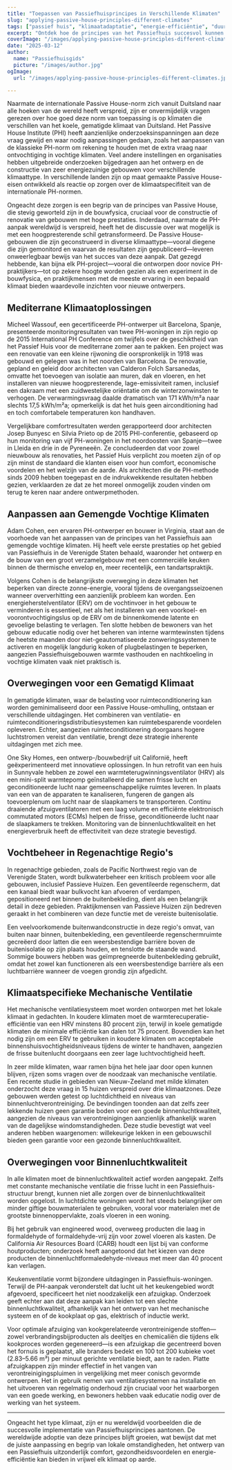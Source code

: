 ```yaml
---
title: "Toepassen van Passiefhuisprincipes in Verschillende Klimaten"
slug: "applying-passive-house-principles-different-climates"
tags: ["passief huis", "klimaatadaptatie", "energie-efficiëntie", "duurzaamheid", "globale toepassing"]
excerpt: "Ontdek hoe de principes van het Passiefhuis succesvol kunnen worden aangepast aan diverse klimaten wereldwijd, met praktijkvoorbeelden en praktische oplossingen voor het behouden van comfort en efficiëntie in elke omgeving."
coverImage: "/images/applying-passive-house-principles-different-climates.jpg"
date: "2025-03-12"
author:
  name: "Passiefhuisgids"
  picture: "/images/author.jpg"
ogImage:
  url: "/images/applying-passive-house-principles-different-climates.jpg"

---
```

Naarmate de internationale Passive House-norm zich vanuit Duitsland naar alle hoeken van de wereld heeft verspreid, zijn er onvermijdelijk vragen gerezen over hoe goed deze norm van toepassing is op klimaten die verschillen van het koele, gematigde klimaat van Duitsland. Het Passive House Institute (PHI) heeft aanzienlijke onderzoeksinspanningen aan deze vraag gewijd en waar nodig aanpassingen gedaan, zoals het aanpassen van de klassieke PH-norm om rekening te houden met de extra vraag naar ontvochtiging in vochtige klimaten. Veel andere instellingen en organisaties hebben uitgebreide onderzoeken bijgedragen aan het ontwerp en de constructie van zeer energiezuinige gebouwen voor verschillende klimaattype. In verschillende landen zijn op maat gemaakte Passive House-eisen ontwikkeld als reactie op zorgen over de klimaatspecifiteit van de internationale PH-normen.

Ongeacht deze zorgen is een begrip van de principes van Passive House, die stevig geworteld zijn in de bouwfysica, cruciaal voor de constructie of renovatie van gebouwen met hoge prestaties. Inderdaad, naarmate de PH-aanpak wereldwijd is verspreid, heeft het de discussie over wat mogelijk is met een hoogpresterende schil getransformeerd. De Passive House-gebouwen die zijn geconstrueerd in diverse klimaattype—vooral diegene die zijn gemonitord en waarvan de resultaten zijn gepubliceerd—leveren onweerlegbaar bewijs van het succes van deze aanpak. Dat gezegd hebbende, kan bijna elk PH-project—vooral die ontworpen door novice PH-praktijkers—tot op zekere hoogte worden gezien als een experiment in de bouwfysica, en praktijkmensen met de meeste ervaring in een bepaald klimaat bieden waardevolle inzichten voor nieuwe ontwerpers.
## Mediterrane Klimaatoplossingen

Micheel Wassouf, een gecertificeerde PH-ontwerper uit Barcelona, Spanje, presenteerde monitoringresultaten van twee PH-woningen in zijn regio op de 2015 International PH Conference om twijfels over de geschiktheid van het Passief Huis voor de mediterrane zomer aan te pakken. Een project was een renovatie van een kleine rijwoning die oorspronkelijk in 1918 was gebouwd en gelegen was in het noorden van Barcelona. De renovatie, gepland en geleid door architecten van Calderon Folch Sarsanedas, omvatte het toevoegen van isolatie aan muren, dak en vloeren, en het installeren van nieuwe hoogpresterende, lage-emissiviteit ramen, inclusief een dakraam met een zuidwestelijke oriëntatie om de winterzonwinsten te verhogen. De verwarmingsvraag daalde dramatisch van 171 kWh/m²a naar slechts 17,5 kWh/m²a; opmerkelijk is dat het huis geen airconditioning had en toch comfortabele temperaturen kon handhaven.

Vergelijkbare comfortresultaten werden gerapporteerd door architecten Josep Bunyesc en Silvia Prieto op de 2015 PHI-conferentie, gebaseerd op hun monitoring van vijf PH-woningen in het noordoosten van Spanje—twee in Lleida en drie in de Pyreneeën. Ze concludeerden dat voor zowel nieuwbouw als renovaties, het Passief Huis verplicht zou moeten zijn of op zijn minst de standaard die klanten eisen voor hun comfort, economische voordelen en het welzijn van de aarde. Als architecten die de PH-methode sinds 2009 hebben toegepast en de indrukwekkende resultaten hebben gezien, verklaarden ze dat ze het moreel onmogelijk zouden vinden om terug te keren naar andere ontwerpmethoden.
## Aanpassen aan Gemengde Vochtige Klimaten

Adam Cohen, een ervaren PH-ontwerper en bouwer in Virginia, staat aan de voorhoede van het aanpassen van de principes van het Passiefhuis aan gemengde vochtige klimaten. Hij heeft vele eerste prestaties op het gebied van Passiefhuis in de Verenigde Staten behaald, waaronder het ontwerp en de bouw van een groot verzamelgebouw met een commerciële keuken binnen de thermische envelop en, meer recentelijk, een tandartspraktijk.

Volgens Cohen is de belangrijkste overweging in deze klimaten het beperken van directe zonne-energie, vooral tijdens de overgangsseizoenen wanneer oververhitting een aanzienlijk probleem kan worden. Een energieherstelventilator (ERV) om de vochtinvoer in het gebouw te verminderen is essentieel, net als het installeren van een voorkoel- en voorontvochtigingslus op de ERV om de binnenkomende latente en gevoelige belasting te verlagen. Ten slotte hebben de bewoners van het gebouw educatie nodig over het beheren van interne warmtewinsten tijdens de heetste maanden door niet-geautomatiseerde zonweringssystemen te activeren en mogelijk langdurig koken of plugbelastingen te beperken, aangezien Passiefhuisgebouwen warmte vasthouden en nachtkoeling in vochtige klimaten vaak niet praktisch is.
## Overwegingen voor een Gematigd Klimaat

In gematigde klimaten, waar de belasting voor ruimteconditionering kan worden geminimaliseerd door een Passive House-omhulling, ontstaan er verschillende uitdagingen. Het combineren van ventilatie- en ruimteconditioneringsdistributiesystemen kan ruimtebesparende voordelen opleveren. Echter, aangezien ruimteconditionering doorgaans hogere luchtstromen vereist dan ventilatie, brengt deze strategie inherente uitdagingen met zich mee.

One Sky Homes, een ontwerp-/bouwbedrijf uit Californië, heeft geëxperimenteerd met innovatieve oplossingen. In hun retrofit van een huis in Sunnyvale hebben ze zowel een warmteterugwinningsventilator (HRV) als een mini-split warmtepomp geïnstalleerd die samen frisse lucht en geconditioneerde lucht naar gemeenschappelijke ruimtes leveren. In plaats van een van de apparaten te kanaliseren, fungeren de gangen als toevoerplenum om lucht naar de slaapkamers te transporteren. Continu draaiende afzuigventilatoren met een laag volume en efficiënte elektronisch commutated motors (ECMs) helpen de frisse, geconditioneerde lucht naar de slaapkamers te trekken. Monitoring van de binnenluchtkwaliteit en het energieverbruik heeft de effectiviteit van deze strategie bevestigd.
## Vochtbeheer in Regenachtige Regio's

In regenachtige gebieden, zoals de Pacific Northwest regio van de Verenigde Staten, wordt bulkwaterbeheer een kritisch probleem voor alle gebouwen, inclusief Passieve Huizen. Een geventileerde regenscherm, dat een kanaal biedt waar bulkvocht kan afvoeren of verdampen, gepositioneerd net binnen de buitenbekleding, dient als een belangrijk detail in deze gebieden. Praktijkmensen van Passieve Huizen zijn bedreven geraakt in het combineren van deze functie met de vereiste buitenisolatie.

Een veelvoorkomende buitenwandconstructie in deze regio's omvat, van buiten naar binnen, buitenbekleding, een geventileerde regenschermruimte gecreëerd door latten die een weersbestendige barrière boven de buitenisolatie op zijn plaats houden, en tenslotte de staande wand. Sommige bouwers hebben was geïmpregneerde buitenbekleding gebruikt, omdat het zowel kan functioneren als een weersbestendige barrière als een luchtbarrière wanneer de voegen grondig zijn afgedicht.

## Klimaatspecifieke Mechanische Ventilatie

Het mechanische ventilatiesysteem moet worden ontworpen met het lokale klimaat in gedachten. In koudere klimaten moet de warmterecuperatie-efficiëntie van een HRV minstens 80 procent zijn, terwijl in koele gematigde klimaten de minimale efficiëntie kan dalen tot 75 procent. Bovendien kan het nodig zijn om een ERV te gebruiken in koudere klimaten om acceptabele binnenshuisvochtigheidsniveaus tijdens de winter te handhaven, aangezien de frisse buitenlucht doorgaans een zeer lage luchtvochtigheid heeft.

In zeer milde klimaten, waar ramen bijna het hele jaar door open kunnen blijven, rijzen soms vragen over de noodzaak van mechanische ventilatie. Een recente studie in gebieden van Nieuw-Zeeland met milde klimaten onderzocht deze vraag in 15 huizen verspreid over drie klimaatzones. Deze gebouwen werden getest op luchtdichtheid en niveaus van binnenluchtverontreiniging. De bevindingen toonden aan dat zelfs zeer lekkende huizen geen garantie boden voor een goede binnenluchtkwaliteit, aangezien de niveaus van verontreinigingen aanzienlijk afhankelijk waren van de dagelijkse windomstandigheden. Deze studie bevestigt wat veel anderen hebben waargenomen: willekeurige lekken in een gebouwschil bieden geen garantie voor een gezonde binnenluchtkwaliteit.
## Overwegingen voor Binnenluchtkwaliteit

In alle klimaten moet de binnenluchtkwaliteit actief worden aangepakt. Zelfs met constante mechanische ventilatie die frisse lucht in een Passiefhuis-structuur brengt, kunnen niet alle zorgen over de binnenluchtkwaliteit worden opgelost. In luchtdichte woningen wordt het steeds belangrijker om minder giftige bouwmaterialen te gebruiken, vooral voor materialen met de grootste binnenoppervlakte, zoals vloeren in een woning.

Bij het gebruik van engineered wood, overweeg producten die laag in formaldehyde of formaldehyde-vrij zijn voor zowel vloeren als kasten. De California Air Resources Board (CARB) houdt een lijst bij van conforme houtproducten; onderzoek heeft aangetoond dat het kiezen van deze producten de binnenluchtformaledehyde-niveaus met meer dan 40 procent kan verlagen.

Keukenventilatie vormt bijzondere uitdagingen in Passiefhuis-woningen. Terwijl de PH-aanpak veronderstelt dat lucht uit het keukengebied wordt afgevoerd, specificeert het niet noodzakelijk een afzuigkap. Onderzoek geeft echter aan dat deze aanpak kan leiden tot een slechte binnenluchtkwaliteit, afhankelijk van het ontwerp van het mechanische systeem en of de kookplaat op gas, elektrisch of inductie werkt.

Voor optimale afzuiging van kookgerelateerde verontreinigende stoffen—zowel verbrandingsbijproducten als deeltjes en chemicaliën die tijdens elk kookproces worden gegenereerd—is een afzuigkap die gecentreerd boven het fornuis is geplaatst, alle branders bedekt en 100 tot 200 kubieke voet (2.83–5.66 m³) per minuut gerichte ventilatie biedt, aan te raden. Platte afzuigkappen zijn minder effectief in het vangen van verontreinigingspluimen in vergelijking met meer conisch gevormde ontwerpen. Het in gebruik nemen van ventilatiesystemen na installatie en het uitvoeren van regelmatig onderhoud zijn cruciaal voor het waarborgen van een goede werking, en bewoners hebben vaak educatie nodig over de werking van het systeem.

---

Ongeacht het type klimaat, zijn er nu wereldwijd voorbeelden die de succesvolle implementatie van Passiefhuisprincipes aantonen. De wereldwijde adoptie van deze principes blijft groeien, wat bewijst dat met de juiste aanpassing en begrip van lokale omstandigheden, het ontwerp van een Passiefhuis uitzonderlijk comfort, gezondheidsvoordelen en energie-efficiëntie kan bieden in vrijwel elk klimaat op aarde.
